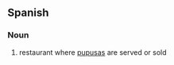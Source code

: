 ==Spanish==

===Noun===
{{head|es|noun}}

# {{context|El Salvador|lang=es}} restaurant where [[pupusa]]s are served or sold